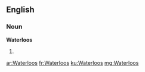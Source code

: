 ==English==

===Noun===
'''Waterloos'''

# {{plural of|[[Waterloo]]}}

[[ar:Waterloos]]
[[fr:Waterloos]]
[[ku:Waterloos]]
[[mg:Waterloos]]